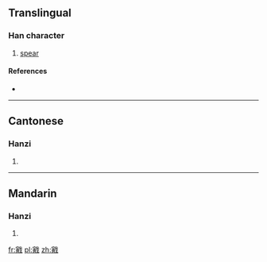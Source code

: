 ==Translingual==

===Han character===
{{Han char|rn=62|rad=戈|as=11|sn=15|four=33850|canj=JCI|ids=⿰寅戈}}

# [[spear]]

====References====
* {{Han ref|kx=0413.410|dkj=11651|dj=0757.020|hdz=21412.030|uh=622D|ud=25133|bh=E5AC|bd=58796}}

----

==Cantonese==

===Hanzi===
{{yue-hanzi|jyut=[[jan5]], [[jin2]]|y=yan5, yin2}}

# {{defn|lang=yue|sort=戈11}}

----

==Mandarin==

===Hanzi===
{{cmn-hanzi|pin=[[yǎn]] ([[yan3]])|wg=yen<sup>3</sup>}}

# {{defn|lang=cmn|sort=戈11}}

[[fr:戭]]
[[pl:戭]]
[[zh:戭]]